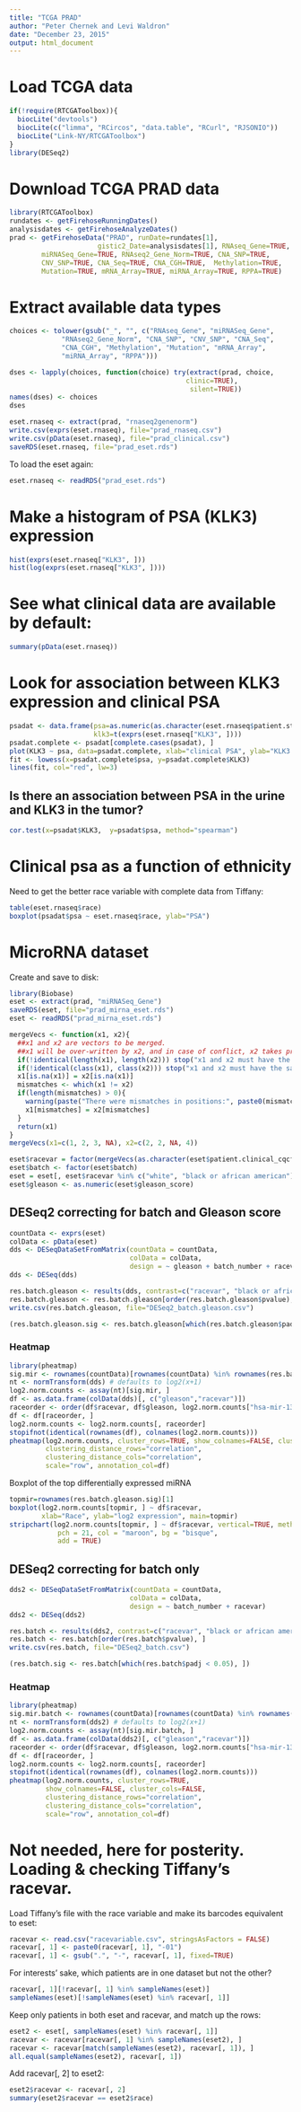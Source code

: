 ```yaml
---
title: "TCGA PRAD"
author: "Peter Chernek and Levi Waldron"
date: "December 23, 2015"
output: html_document
---
```


# Load TCGA data

```r
if(!require(RTCGAToolbox)){
  biocLite("devtools")
  biocLite(c("limma", "RCircos", "data.table", "RCurl", "RJSONIO"))
  biocLite("Link-NY/RTCGAToolbox")
}
library(DESeq2)
```

# Download TCGA PRAD data

```r
library(RTCGAToolbox)
rundates <- getFirehoseRunningDates()
analysisdates <- getFirehoseAnalyzeDates()
prad <- getFirehoseData("PRAD", runDate=rundates[1],
                      gistic2_Date=analysisdates[1], RNAseq_Gene=TRUE, 
        miRNASeq_Gene=TRUE, RNAseq2_Gene_Norm=TRUE, CNA_SNP=TRUE,
        CNV_SNP=TRUE, CNA_Seq=TRUE, CNA_CGH=TRUE,  Methylation=TRUE,
        Mutation=TRUE, mRNA_Array=TRUE, miRNA_Array=TRUE, RPPA=TRUE)
```

# Extract available data types


```r
choices <- tolower(gsub("_", "", c("RNAseq_Gene", "miRNASeq_Gene",
             "RNAseq2_Gene_Norm", "CNA_SNP", "CNV_SNP", "CNA_Seq",
             "CNA_CGH", "Methylation", "Mutation", "mRNA_Array",
             "miRNA_Array", "RPPA")))
```

```r
dses <- lapply(choices, function(choice) try(extract(prad, choice, 
                                            clinic=TRUE),
                                             silent=TRUE))
names(dses) <- choices
dses
```

```r
eset.rnaseq <- extract(prad, "rnaseq2genenorm")
write.csv(exprs(eset.rnaseq), file="prad_rnaseq.csv")
write.csv(pData(eset.rnaseq), file="prad_clinical.csv")
saveRDS(eset.rnaseq, file="prad_eset.rds")
```

To load the eset again:

```r
eset.rnaseq <- readRDS("prad_eset.rds")
```

# Make a histogram of PSA (KLK3) expression

```r
hist(exprs(eset.rnaseq["KLK3", ]))
hist(log(exprs(eset.rnaseq["KLK3", ])))
```

# See what clinical data are available by default:

```r
summary(pData(eset.rnaseq))
```

# Look for association between KLK3 expression and clinical PSA

```r
psadat <- data.frame(psa=as.numeric(as.character(eset.rnaseq$patient.stage_event.psa.psa_value)),
                     klk3=t(exprs(eset.rnaseq["KLK3", ])))
psadat.complete <- psadat[complete.cases(psadat), ]
plot(KLK3 ~ psa, data=psadat.complete, xlab="clinical PSA", ylab="KLK3 tumor expression", log="xy")
fit <- lowess(x=psadat.complete$psa, y=psadat.complete$KLK3)
lines(fit, col="red", lw=3)
```

## Is there an association between PSA in the urine and KLK3 in the tumor?

```r
cor.test(x=psadat$KLK3,  y=psadat$psa, method="spearman")
```


# Clinical psa as a function of ethnicity

Need to get the better race variable with complete data from Tiffany:
```r
table(eset.rnaseq$race)
boxplot(psadat$psa ~ eset.rnaseq$race, ylab="PSA")
```

# MicroRNA dataset
Create and save to disk:
```r
library(Biobase)
eset <- extract(prad, "miRNASeq_Gene")
saveRDS(eset, file="prad_mirna_eset.rds")
eset <- readRDS("prad_mirna_eset.rds")
```

```r
mergeVecs <- function(x1, x2){
  ##x1 and x2 are vectors to be merged.
  ##x1 will be over-written by x2, and in case of conflict, x2 takes priority
  if(!identical(length(x1), length(x2))) stop("x1 and x2 must have the same length")
  if(!identical(class(x1), class(x2))) stop("x1 and x2 must have the same class")
  x1[is.na(x1)] = x2[is.na(x1)]
  mismatches <- which(x1 != x2)
  if(length(mismatches) > 0){
    warning(paste("There were mismatches in positions:", paste0(mismatches, collapse=", ")))
    x1[mismatches] = x2[mismatches]
  }
  return(x1)
}
mergeVecs(x1=c(1, 2, 3, NA), x2=c(2, 2, NA, 4))
```

```r
eset$racevar = factor(mergeVecs(as.character(eset$patient.clinical_cqcf.race), as.character(eset$patient.race)))
eset$batch <- factor(eset$batch)
eset = eset[, eset$racevar %in% c("white", "black or african american")]
eset$gleason <- as.numeric(eset$gleason_score)
```

## DESeq2 correcting for batch and Gleason score

```r
countData <- exprs(eset)
colData <- pData(eset)
dds <- DESeqDataSetFromMatrix(countData = countData,
                              colData = colData,
                              design = ~ gleason + batch_number + racevar)
dds <- DESeq(dds)
```

```r
res.batch.gleason <- results(dds, contrast=c("racevar", "black or african american", "white"))
res.batch.gleason <- res.batch.gleason[order(res.batch.gleason$pvalue), ]
write.csv(res.batch.gleason, file="DESeq2_batch.gleason.csv")
```

```r
(res.batch.gleason.sig <- res.batch.gleason[which(res.batch.gleason$padj < 0.05), ])
```

### Heatmap

```r
library(pheatmap)
sig.mir <- rownames(countData)[rownames(countData) %in% rownames(res.batch.gleason.sig)]
nt <- normTransform(dds) # defaults to log2(x+1)
log2.norm.counts <- assay(nt)[sig.mir, ]
df <- as.data.frame(colData(dds)[, c("gleason","racevar")])
raceorder <- order(df$racevar, df$gleason, log2.norm.counts["hsa-mir-1304", ])
df <- df[raceorder, ]
log2.norm.counts <- log2.norm.counts[, raceorder]
stopifnot(identical(rownames(df), colnames(log2.norm.counts)))
pheatmap(log2.norm.counts, cluster_rows=TRUE, show_colnames=FALSE, cluster_cols=FALSE,
         clustering_distance_rows="correlation", 
         clustering_distance_cols="correlation", 
         scale="row", annotation_col=df)
```

Boxplot of the top differentially expressed miRNA
```r
topmir=rownames(res.batch.gleason.sig)[1]
boxplot(log2.norm.counts[topmir, ] ~ df$racevar,
        xlab="Race", ylab="log2 expression", main=topmir)
stripchart(log2.norm.counts[topmir, ] ~ df$racevar, vertical=TRUE, method="jitter",
            pch = 21, col = "maroon", bg = "bisque", 
            add = TRUE)
```

## DESeq2 correcting for batch only

```r
dds2 <- DESeqDataSetFromMatrix(countData = countData,
                              colData = colData,
                              design = ~ batch_number + racevar)
dds2 <- DESeq(dds2)
```

```r
res.batch <- results(dds2, contrast=c("racevar", "black or african american", "white"))
res.batch <- res.batch[order(res.batch$pvalue), ]
write.csv(res.batch, file="DESeq2_batch.csv")
```

```r
(res.batch.sig <- res.batch[which(res.batch$padj < 0.05), ])
```

### Heatmap

```r
library(pheatmap)
sig.mir.batch <- rownames(countData)[rownames(countData) %in% rownames(res.batch.sig)]
nt <- normTransform(dds2) # defaults to log2(x+1)
log2.norm.counts <- assay(nt)[sig.mir.batch, ]
df <- as.data.frame(colData(dds2)[, c("gleason","racevar")])
raceorder <- order(df$racevar, df$gleason, log2.norm.counts["hsa-mir-1304", ])
df <- df[raceorder, ]
log2.norm.counts <- log2.norm.counts[, raceorder]
stopifnot(identical(rownames(df), colnames(log2.norm.counts)))
pheatmap(log2.norm.counts, cluster_rows=TRUE, 
         show_colnames=FALSE, cluster_cols=FALSE,
         clustering_distance_rows="correlation", 
         clustering_distance_cols="correlation", 
         scale="row", annotation_col=df)
```

# Not needed, here for posterity. Loading & checking Tiffany's racevar.
Load Tiffany's file with the race variable and make its barcodes equivalent to eset:
```r
racevar <- read.csv("racevariable.csv", stringsAsFactors = FALSE)
racevar[, 1] <- paste0(racevar[, 1], "-01")
racevar[, 1] <- gsub(".", "-", racevar[, 1], fixed=TRUE)
```

For interests' sake, which patients are in one dataset but not the other?

```r
racevar[, 1][!racevar[, 1] %in% sampleNames(eset)]
sampleNames(eset)[!sampleNames(eset) %in% racevar[, 1]]
```

Keep only patients in both eset and racevar, and match up the rows:
```r
eset2 <- eset[, sampleNames(eset) %in% racevar[, 1]]
racevar <- racevar[racevar[, 1] %in% sampleNames(eset2), ]
racevar <- racevar[match(sampleNames(eset2), racevar[, 1]), ]
all.equal(sampleNames(eset2), racevar[, 1])
```

Add racevar[, 2] to eset2:
```r
eset2$racevar <- racevar[, 2]
summary(eset2$racevar == eset2$race)
```